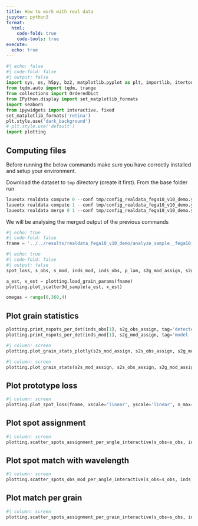 ```yaml
---
title: How to work with real data
jupyter: python3
format:
  html:
    code-fold: true
    code-tools: true
execute:
  echo: true
---
```


```python
#| echo: false
#| code-fold: false
#| output: false
import sys, os, h5py, bz2, matplotlib.pyplot as plt, importlib, itertools
from tqdm.auto import tqdm, trange
from collections import OrderedDict
from IPython.display import set_matplotlib_formats
import seaborn
from ipywidgets import interactive, fixed
set_matplotlib_formats('retina')
plt.style.use('dark_background')
# plt.style.use('default')
import plotting
```

## Computing files

Before running the below commands make sure you have correctly installed and setup your environment.



Download the dataset to `tmp` directory (create it first). From the base folder run

```python
laueotx realdata compute 0 --conf tmp/config_realdata_fega10_v10_demo.yaml -o results/realdata_fega10_v10_demo/ --n-grid 1000
laueotx realdata compute 1 --conf tmp/config_realdata_fega10_v10_demo.yaml -o results/realdata_fega10_v10_demo/ --n-grid 1000
laueotx realdata merge 0 1 --conf tmp/config_realdata_fega10_v10_demo.yaml -o results/realdata_fega10_v10_demo/ --n-grid 1000
```

We will be analysing the merged output of the previous commands

```python
#| echo: true
#| code-fold: false
fname = '../../results/realdata_fega10_v10_demo/analyze_sample__fega10_v10__merged.h5'
```

```python
#| echo: true
#| code-fold: false
#| output: false
spot_loss, s_obs, s_mod, inds_mod, inds_obs, p_lam, s2g_mod_assign, s2g_obs_assign, s2s_mod_assign, s2s_obs_assign = plotting.load_sample(fname)
```

```python
a_est, x_est = plotting.load_grain_params(fname)
plotting.plot_scatter3d_sample(a_est, x_est)
```

```python
omegas = range(0,360,4)
```

## Plot grain statistics
```python
plotting.print_nspots_per_det(inds_obs[1], s2g_obs_assign, tag='detected ')
plotting.print_nspots_per_det(inds_mod[1], s2g_mod_assign, tag='model    ')
```

```python
#| column: screen
plotting.plot_grain_stats_plotly(s2s_mod_assign, s2s_obs_assign, s2g_mod_assign, s2g_obs_assign, s_obs, s_mod, inds_mod, inds_obs)
```

```python
#| column: screen
plotting.plot_grain_stats(s2s_mod_assign, s2s_obs_assign, s2g_mod_assign, s2g_obs_assign, s_obs, s_mod, inds_mod, inds_obs)
```

## Plot prototype loss
```python
#| column: screen
plotting.plot_spot_loss(fname, xscale='linear', yscale='linear', n_max=200)
```

## Plot spot assignment
```python
#| column: screen
plotting.scatter_spots_assignment_per_angle_interactive(s_obs=s_obs, inds_obs=inds_obs, s_mod=s_mod, inds_mod=inds_mod, spot_mod_assign=s2g_mod_assign, ia=0, omegas=omegas, color_obs='w', lw=0.5)
```


## Plot spot match with wavelength
```python
#| column: screen
plotting.scatter_spots_obs_mod_per_angle_interactive(s_obs=s_obs, inds_obs=inds_obs, s_mod=s_mod, inds_mod=inds_mod, p_lam=p_lam, spot_mod_assign=s2g_mod_assign, ia=0, ig=0, omegas=omegas, lambda_lims=[0, 7], lam_vals=False, color_obs='w', lw=0.5)
```

## Plot match per grain
```python
#| column: screen
plotting.scatter_spots_assignment_per_grain_interactive(s_obs=s_obs, inds_obs=inds_obs, s_mod=s_mod, inds_mod=inds_mod, p_lam=p_lam, s2g_mod_assign=s2g_mod_assign, s2g_obs_assign=s2g_obs_assign, ig=0, omegas=omegas, color_obs='w')
```
